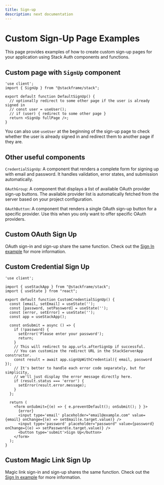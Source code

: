 ```yaml
---
title: Sign-up
description: next documentation
---
```


# Custom Sign-Up Page Examples

This page provides examples of how to create custom sign-up pages for your application using Stack Auth components and functions.

## Custom page with `SignUp` component

```tsx
'use client';
import { SignUp } from "@stackframe/stack";

export default function DefaultSignUp() {
  // optionally redirect to some other page if the user is already signed in
  // const user = useUser();
  // if (user) { redirect to some other page }
  return <SignUp fullPage />;
}
```

You can also use `useUser` at the beginning of the sign-up page to check whether the user is already signed in and redirect them to another page if they are.

## Other useful components

`CredentialSignUp`: A component that renders a complete form for signing up with email and password. It handles validation, error states, and submission automatically.

`OAuthGroup`: A component that displays a list of available OAuth provider sign-up buttons. The available provider list is automatically fetched from the server based on your project configuration.

`OAuthButton`: A component that renders a single OAuth sign-up button for a specific provider. Use this when you only want to offer specific OAuth providers.

## Custom OAuth Sign Up

OAuth sign-in and sign-up share the same function. Check out the [Sign In example](/customization/page-examples/sign-in#custom-oauth-sign-in) for more information.

## Custom Credential Sign Up

```tsx
'use client';

import { useStackApp } from "@stackframe/stack";
import { useState } from "react";

export default function CustomCredentialSignUp() {
  const [email, setEmail] = useState('');
  const [password, setPassword] = useState('');
  const [error, setError] = useState('');
  const app = useStackApp();

  const onSubmit = async () => {
    if (!password) {
      setError('Please enter your password');
      return;
    }
    // This will redirect to app.urls.afterSignUp if successful.
    // You can customize the redirect URL in the StackServerApp constructor.
    const result = await app.signUpWithCredential({ email, password });
    // It's better to handle each error code separately, but for simplicity,
    // we'll just display the error message directly here.
    if (result.status === 'error') {
      setError(result.error.message);
    }
  };
  
  return (
    <form onSubmit={(e) => { e.preventDefault(); onSubmit(); } }>
      {error}
      <input type='email' placeholder="email@example.com" value={email} onChange={(e) => setEmail(e.target.value)} />
      <input type='password' placeholder="password" value={password} onChange={(e) => setPassword(e.target.value)} />
      <button type='submit'>Sign Up</button>
    </form>
  );
}
```

## Custom Magic Link Sign Up

Magic link sign-in and sign-up shares the same function. Check out the [Sign In example](/customization/page-examples/signin#custom-magic-link-sign-in) for more information.
